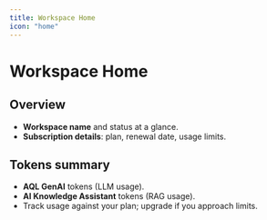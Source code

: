 ```yaml
---
title: Workspace Home
icon: "home"
---
```


# Workspace Home

## Overview
- **Workspace name** and status at a glance.
- **Subscription details**: plan, renewal date, usage limits.

## Tokens summary
- **AQL GenAI** tokens (LLM usage).
- **AI Knowledge Assistant** tokens (RAG usage).
- Track usage against your plan; upgrade if you approach limits.
